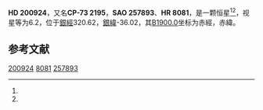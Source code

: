 {{Starbox begin
| name = HD 200924
}}
{{Starbox observe
| epoch = [[J2000.0|J2000.0]]
| constell = {{星座名待查}}<ref name=SIMBAD>{{cite web
 | url=http://simbad.u-strasbg.fr/simbad/sim-id?Ident=HR+8081
 | title =Pulsating variable Star
 | publisher=Centre de Données astronomiques de Strasbourg
 | work=SIMBAD
 | accessdate=2012-07-13}}</ref><ref name=DATA>{{cite web
 | url=http://vizier.u-strasbg.fr/viz-bin/VizieR-5?-out.add=.&-source=5050&-corr=PK=HR&-out.max=9999&HR=8081
 | title=VizieR Detailed Page
 | accessdate=2012-07-13
 | archive-date=2016-03-04
 | archive-url=https://web.archive.org/web/20160304235107/http://vizier.u-strasbg.fr/viz-bin/VizieR-5?-out.add=.&-source=5050&-corr=PK=HR&-out.max=9999&HR=8081
 | dead-url=no
 }}</ref>
| 星官 = 
| ra = {{RA|21|11|20.7}}<ref name=SIMBAD /><ref name=DATA />
| dec = {{DEC|-72|32|39}}<ref name=SIMBAD /><ref name=DATA />
| appmag_v = 6.2<ref name=SIMBAD /><ref name=DATA />
}}
{{Starbox character
| class = K1III<ref name=SIMBAD /><ref name=DATA />
| b-v = 1.08<ref name=SIMBAD /><ref name=DATA />
| u-b = 1.03<ref name=SIMBAD /><ref name=DATA />
| r-i = <ref name=SIMBAD /><ref name=DATA />
| variable = 
}}
{{Starbox astrometry
| radial_v = 1.03
| prop_mo_ra = -15
| parallax = 
| p_error = 
}}
{{Starbox catalog
| names =CP-73 2195，[[SAO星表|SAO]] 257893，[[HD星表|HD]] 200924，[[HR星表|HR]] 8081}}
{{Starbox reference |Simbad=HR+8081}}
{{Starbox end}}

'''HD 200924'''，又名'''CP-73 2195'''，'''SAO 257893'''、'''HR 8081'''，是一颗恒星<ref name=SIMBAD /><ref name=DATA />，视星等为6.2，位于[[銀道座標系|銀經]]320.62，[[銀道座標系|銀緯]]-36.02，其[[B1900.0|B1900.0]]坐标为赤經{{RA|21|1|16.8}}，赤緯{{DEC|-72|-36.02|53}}。

== 参考文献 ==
{{reflist}}

{{star-stub}}

[[Category:HD和HDE天體|200924]]
[[Category:HR天體|8081]]
[[Category:SAO天體|257893]]
